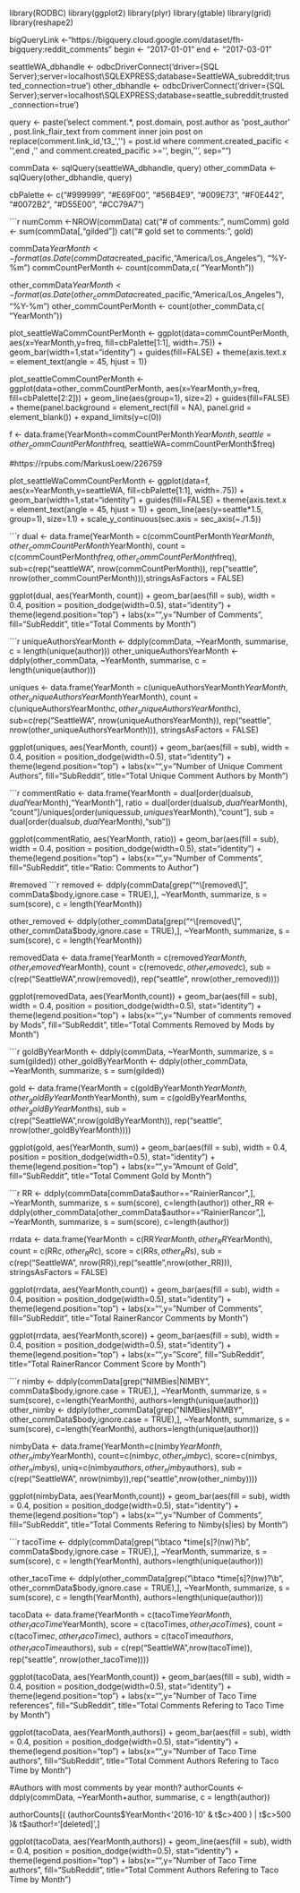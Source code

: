 library(RODBC)
library(ggplot2)
library(plyr)
library(gtable)
library(grid)
library(reshape2)

bigQueryLink <-"https://bigquery.cloud.google.com/dataset/fh-bigquery:reddit_comments"
begin <- "2017-01-01"
end <- "2017-03-01"

seattleWA_dbhandle <- odbcDriverConnect('driver={SQL Server};server=localhost\\SQLEXPRESS;database=SeattleWA_subreddit;trusted_connection=true')
other_dbhandle <- odbcDriverConnect('driver={SQL Server};server=localhost\\SQLEXPRESS;database=seattle_subreddit;trusted_connection=true')

query <- paste('select comment.*, post.domain, post.author as \'post_author\' 
, post.link_flair_text 
from comment
inner join post on replace(comment.link_id,\'t3_\',\'\') = post.id
                where comment.created_pacific <
\'',end ,'\'
and comment.created_pacific >=\'', begin,'\'', sep="")

commData <- sqlQuery(seattleWA_dbhandle, query)
other_commData <- sqlQuery(other_dbhandle, query)


cbPalette <- c("#999999", "#E69F00", "#56B4E9", "#009E73", "#F0E442", "#0072B2", "#D55E00", "#CC79A7")

```r
numComm <-NROW(commData)
cat("# of comments: ", numComm) 
gold <- sum(commData[,"gilded"])
cat("# gold set to comments:", gold)

commData$YearMonth <- format(as.Date(commData$created_pacific,"America/Los_Angeles"), "%Y-%m")
commCountPerMonth <- count(commData,c( "YearMonth"))

other_commData$YearMonth <- format(as.Date(other_commData$created_pacific,"America/Los_Angeles"), "%Y-%m")
other_commCountPerMonth <- count(other_commData,c( "YearMonth"))

plot_seattleWaCommCountPerMonth <- ggplot(data=commCountPerMonth, 
                     aes(x=YearMonth,y=freq, fill=cbPalette[1:1], width=.75)) +
  geom_bar(width=1,stat="identity") +
  guides(fill=FALSE) +
  theme(axis.text.x = element_text(angle = 45, hjust = 1))

plot_seattleCommCountPerMonth <- ggplot(data=other_commCountPerMonth, 
                     aes(x=YearMonth,y=freq, fill=cbPalette[2:2])) +
  geom_line(aes(group=1), size=2) +
  guides(fill=FALSE) +
  theme(panel.background = element_rect(fill = NA), 
        panel.grid = element_blank()) + 
  expand_limits(y=c(0))





f <- data.frame(YearMonth=commCountPerMonth$YearMonth, seattle=other_commCountPerMonth$freq, seattleWA=commCountPerMonth$freq)

#https://rpubs.com/MarkusLoew/226759

plot_seattleWaCommCountPerMonth <- ggplot(data=f, 
                     aes(x=YearMonth,y=seattleWA, fill=cbPalette[1:1], width=.75)) +
  geom_bar(width=1,stat="identity") +
  guides(fill=FALSE) +
  theme(axis.text.x = element_text(angle = 45, hjust = 1)) +
  geom_line(aes(y=seattle*1.5, group=1), size=1.1) + 
  scale_y_continuous(sec.axis = sec_axis(~./1.5))


```r
dual <- data.frame(YearMonth = c(commCountPerMonth$YearMonth, other_commCountPerMonth$YearMonth), count = c(commCountPerMonth$freq, other_commCountPerMonth$freq), sub=c(rep("seattleWA", nrow(commCountPerMonth)), rep("seattle", nrow(other_commCountPerMonth))),stringsAsFactors = FALSE)

ggplot(dual, aes(YearMonth, count)) + geom_bar(aes(fill = sub), 
   width = 0.4, position = position_dodge(width=0.5), stat="identity") +  
   theme(legend.position="top") +
  labs(x="",y="Number of Comments", fill="SubReddit", title="Total Comments by Month")


```r
uniqueAuthorsYearMonth <- ddply(commData, ~YearMonth, summarise, c = length(unique(author)))
other_uniqueAuthorsYearMonth <- ddply(other_commData, ~YearMonth, summarise, c = length(unique(author)))

uniques <- data.frame(YearMonth = c(uniqueAuthorsYearMonth$YearMonth, other_uniqueAuthorsYearMonth$YearMonth), 
                      count = c(uniqueAuthorsYearMonth$c, other_uniqueAuthorsYearMonth$c),
                      sub=c(rep("SeattleWA", nrow(uniqueAuthorsYearMonth)), 
                            rep("seattle", nrow(other_uniqueAuthorsYearMonth))),
                      stringsAsFactors = FALSE)

ggplot(uniques, aes(YearMonth, count)) + geom_bar(aes(fill = sub), 
   width = 0.4, position = position_dodge(width=0.5), stat="identity") +  
   theme(legend.position="top") +
  labs(x="",y="Number of Unique Comment Authors", fill="SubReddit", title="Total Unique Comment Authors by Month")



```r
commentRatio <- data.frame(YearMonth = dual[order(dual$sub, dual$YearMonth),"YearMonth"], 
           ratio = dual[order(dual$sub,dual$YearMonth), "count"]/uniques[order(uniques$sub, uniques$YearMonth),"count"],
           sub = dual[order(dual$sub, dual$YearMonth),"sub"])

ggplot(commentRatio, aes(YearMonth, ratio)) + geom_bar(aes(fill = sub), 
   width = 0.4, position = position_dodge(width=0.5), stat="identity") +  
   theme(legend.position="top") +
  labs(x="",y="Number of Comments", fill="SubReddit", title="Ratio: Comments to Author")


#removed
```r
removed <- ddply(commData[grep("^\\[removed\\]", commData$body,ignore.case = TRUE),], ~YearMonth,   summarize, s = sum(score), c = length(YearMonth))

other_removed <- ddply(other_commData[grep("^\\[removed\\]", other_commData$body,ignore.case = TRUE),], ~YearMonth,   summarize, s = sum(score), c = length(YearMonth))

removedData <- data.frame(YearMonth = c(removed$YearMonth, other_removed$YearMonth), 
                   count = c(removed$c, other_removed$c),
                   sub = c(rep("SeattleWA",nrow(removed)), rep("seattle", nrow(other_removed))))

ggplot(removedData, aes(YearMonth,count)) + geom_bar(aes(fill = sub),
   width = 0.4, position = position_dodge(width=0.5), stat="identity") +  
   theme(legend.position="top") +
  labs(x="",y="Number of comments removed by Mods", fill="SubReddit", title="Total Comments Removed by Mods by Month")



```r
goldByYearMonth <- ddply(commData, ~YearMonth,   summarize, s = sum(gilded))
other_goldByYearMonth <- ddply(other_commData, ~YearMonth,   summarize, s = sum(gilded))

gold <- data.frame(YearMonth = c(goldByYearMonth$YearMonth, other_goldByYearMonth$YearMonth), 
                   sum = c(goldByYearMonth$s, other_goldByYearMonth$s),
                   sub = c(rep("SeattleWA",nrow(goldByYearMonth)), rep("seattle", nrow(other_goldByYearMonth))))

ggplot(gold, aes(YearMonth, sum)) + geom_bar(aes(fill = sub), 
   width = 0.4, position = position_dodge(width=0.5), stat="identity") +  
   theme(legend.position="top") +
  labs(x="",y="Amount of Gold", fill="SubReddit", title="Total Comment Gold by Month")


```r
RR <- ddply(commData[commData$author=="RainierRancor",], ~YearMonth,   summarize, s = sum(score), c=length(author))
other_RR <-ddply(other_commData[other_commData$author=="RainierRancor",], ~YearMonth,   summarize, s = sum(score), c=length(author))

rrdata <- data.frame(YearMonth = c(RR$YearMonth, other_RR$YearMonth),
                     count = c(RR$c, other_RR$c),
                     score = c(RR$s, other_RR$s),
                     sub = c(rep("SeattleWA", nrow(RR)),rep("seattle",nrow(other_RR))),
                    stringsAsFactors = FALSE)

ggplot(rrdata, aes(YearMonth,count)) + geom_bar(aes(fill = sub),
   width = 0.4, position = position_dodge(width=0.5), stat="identity") +  
   theme(legend.position="top") +
  labs(x="",y="Number of Comments", fill="SubReddit", title="Total RainerRancor Comments by Month")

ggplot(rrdata, aes(YearMonth,score)) + geom_bar(aes(fill = sub),
   width = 0.4, position = position_dodge(width=0.5), stat="identity") +  
   theme(legend.position="top") +
  labs(x="",y="Score", fill="SubReddit", title="Total RainerRancor Comment Score by Month")

```r
nimby <- ddply(commData[grep("NIMBies|NIMBY", commData$body,ignore.case = TRUE),], ~YearMonth,   summarize, s = sum(score), c=length(YearMonth), authors=length(unique(author)))
other_nimby <- ddply(other_commData[grep("NIMBies|NIMBY", other_commData$body,ignore.case = TRUE),], ~YearMonth,   summarize, s = sum(score), c=length(YearMonth), authors=length(unique(author)))

nimbyData <- data.frame(YearMonth=c(nimby$YearMonth,other_nimby$YearMonth),
                        count=c(nimby$c,other_nimby$c),
                        score=c(nimby$s,other_nimby$s),
                        uniq=c(nimby$authors, other_nimby$authors),
                        sub = c(rep("SeattleWA", nrow(nimby)),rep("seattle",nrow(other_nimby))))

ggplot(nimbyData, aes(YearMonth,count)) + geom_bar(aes(fill = sub),
   width = 0.4, position = position_dodge(width=0.5), stat="identity") +  
   theme(legend.position="top") +
  labs(x="",y="Number of Comments", fill="SubReddit", title="Total Comments Refering to Nimby(s|ies) by Month")

```r
tacoTime <- ddply(commData[grep("\\btaco *time[s]?(nw)?\\b", commData$body,ignore.case = TRUE),], ~YearMonth,   summarize, s = sum(score), c = length(YearMonth), authors=length(unique(author)))

other_tacoTime <- ddply(other_commData[grep("\\btaco *time[s]?(nw)?\\b", other_commData$body,ignore.case = TRUE),], ~YearMonth,   summarize, s = sum(score), c = length(YearMonth), authors=length(unique(author)))

tacoData <- data.frame(YearMonth = c(tacoTime$YearMonth, other_tacoTime$YearMonth), 
                   score = c(tacoTime$s, other_tacoTime$s),
                   count = c(tacoTime$c, other_tacoTime$c),
                   authors = c(tacoTime$authors, other_tacoTime$authors),
                   sub = c(rep("SeattleWA",nrow(tacoTime)), rep("seattle", nrow(other_tacoTime))))

ggplot(tacoData, aes(YearMonth,count)) + geom_bar(aes(fill = sub),
   width = 0.4, position = position_dodge(width=0.5), stat="identity") +  
   theme(legend.position="top") +
  labs(x="",y="Number of Taco Time references", fill="SubReddit", title="Total Comments Refering to Taco Time by Month")

ggplot(tacoData, aes(YearMonth,authors)) + geom_bar(aes(fill = sub),
   width = 0.4, position = position_dodge(width=0.5), stat="identity") +  
   theme(legend.position="top") +
  labs(x="",y="Number of Taco Time authors", fill="SubReddit", title="Total Comment Authors Refering to Taco Time by Month")






#Authors with most comments by year month?
authorCounts <- ddply(commData, ~YearMonth+author, summarise, c = length(author))

authorCounts[( (authorCounts$YearMonth<'2016-10' & t$c>400   ) | t$c>500 )& t$author!='[deleted]',]

ggplot(tacoData, aes(YearMonth,authors)) + geom_line(aes(fill = sub),
   width = 0.4, position = position_dodge(width=0.5), stat="identity") +  
   theme(legend.position="top") +
  labs(x="",y="Number of Taco Time authors", fill="SubReddit", title="Total Comment Authors Refering to Taco Time by Month")
